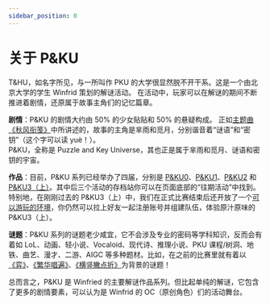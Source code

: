 ```yaml
---
sidebar_position: 0
---
```


# 关于 P&KU

T&HU，如名字所见，与一所叫作 PKU 的大学很显然脱不开干系。这是一个由北京大学的学生 Winfrid 策划的解谜活动。
在活动中，玩家可以在解谜的期间不断推进着剧情，还原属于故事主角们的记忆篇章。

**剧情**：P&KU 的剧情大约由 50% 的少女贴贴和 50% 的悬疑构成。
正如[主题曲《秋风衔笺》](pnku2/theme-song)中所讲述的，故事的主角是芈雨和觅月，分别谐音着“谜语”和“密钥”（这个字可以读 yuè！）。  
P&KU，全称是 Puzzle and Key Universe，其也正是属于芈雨和觅月、谜语和密钥的宇宙。

**作品**：目前，P&KU 系列已经举办了四届，分别是 [P&KU0](pnku0)、[P&KU1](pnku1)、[P&KU2](pnku2) 和 [P&KU3（上）](pnku3)。其中后三个活动的存档站你可以在页面底部的“往期活动”中找到。  
特别地，在刚刚过去的 P&KU3（上）中，我们在正式比赛结束后还开放了一个[可以游玩的环境](https://pnku3-playground.pkupuzzle.art)，你仍然可以拉上好友一起注册账号并组建队伍，体验原汁原味的 P&KU3（上）。

**谜题**：P&KU 系列的谜题老少咸宜，它不会涉及专业的密码等学科知识，反而会有着如 LoL、动画、轻小说、Vocaloid、现代诗、推理小说、PKU 课程/树洞、地铁、曲艺、漫才、二游、AIGC 等多种题材。比如，在之前的比赛里就有着以[《弈》](pnku1/solutions/jing-li-guan-hua-zhe-de-jian-ying/jiao-shi-yi)、[《繁华唱遍》](pnku1/solutions/zhen-zhuo-ci-ju-zhe-de-yin-yu/fan-hua-chang-bian)、[《横竖撇点折》](pnku2/solutions/mi-yue-qu/wu-er-diao-gou-hua-bian-chui)为背景的谜题！

总而言之，P&KU 是 Winfried 的主要解谜作品系列。但比起单纯的解谜，它包含了更多的剧情要素，可以认为是 Winfrid 的 OC（原创角色）们的活动舞台。
